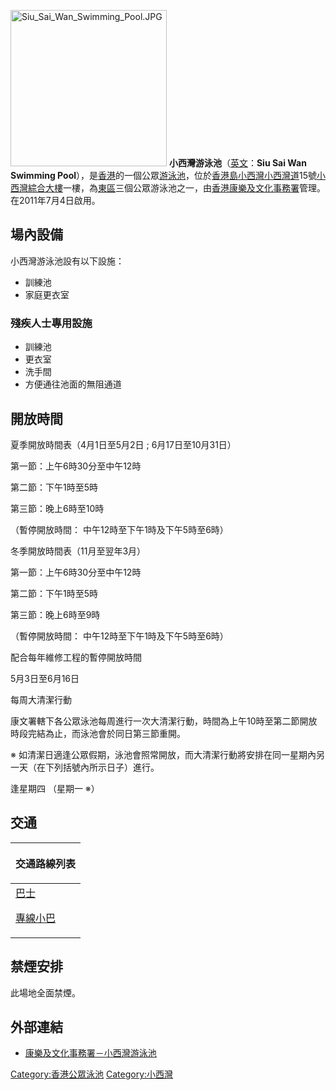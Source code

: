 [[File:Siu_Sai_Wan_Swimming_Pool.JPG|250px]]
'''小西灣游泳池'''（[[英文|英文]]：'''Siu Sai Wan Swimming Pool'''），是[[香港|香港]]的一個公眾[[游泳池|游泳池]]，位於[[香港島|香港島]][[小西灣|小西灣]][[小西灣道|小西灣道]]15號[[小西灣綜合大樓|小西灣綜合大樓]]一樓，為[[東區_(香港)|東區]]三個公眾游泳池之一，由[[香港康樂及文化事務署|香港康樂及文化事務署]]管理。在2011年7月4日啟用。

==場內設備==
小西灣游泳池設有以下設施：
*訓練池
*家庭更衣室

===殘疾人士專用設施===
*訓練池
*更衣室
*洗手間
*方便通往池面的無阻通道

==開放時間==

夏季開放時間表（4月1日至5月2日 ; 6月17日至10月31日）

第一節：上午6時30分至中午12時

第二節：下午1時至5時

第三節：晚上6時至10時

（暫停開放時間： 中午12時至下午1時及下午5時至6時）

冬季開放時間表（11月至翌年3月）

第一節：上午6時30分至中午12時

第二節：下午1時至5時

第三節：晚上6時至9時

（暫停開放時間： 中午12時至下午1時及下午5時至6時）

配合每年維修工程的暫停開放時間

5月3日至6月16日

每周大清潔行動

康文署轄下各公眾泳池每周進行一次大清潔行動，時間為上午10時至第二節開放時段完結為止，而泳池會於同日第三節重開。

※ 如清潔日適逢公眾假期，泳池會照常開放，而大清潔行動將安排在同一星期內另一天（在下列括號內所示日子）進行。

逢星期四 
（星期一 ※）

==交通==
{| class="mw-collapsible mw-collapsed wikitable" style="margin: 0 auto; width: auto;" 
! 交通路線列表
|-
|
;[[香港巴士|巴士]]
{{港島巴士簡單列表|8H|8P|82M|82X|N8P|85|788|789}}{{過海隧道巴士簡單列表|106|106P|118|118P|606|606X|608P|N118}}
;[[香港小巴|專線小巴]]
{{港島專線小巴簡單列表|47M|62|62A}}
|}

==禁煙安排==
此場地全面禁煙。

==外部連結==
*[https://www.lcsd.gov.hk/clpss/tc/webApp/Swimming.do?swpId=39 康樂及文化事務署－小西灣游泳池] {{Wayback|url=https://www.lcsd.gov.hk/clpss/tc/webApp/Swimming.do?swpId=39 |date=20200921063130 }}

{{香港公眾泳池}}

[[Category:香港公眾泳池|Category:香港公眾泳池]]
[[Category:小西灣|Category:小西灣]]

{{HK-cult-stub}}